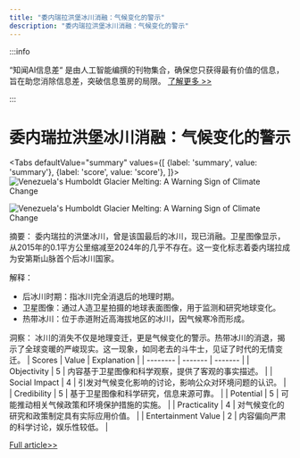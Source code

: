 ```yaml
---
title: "委内瑞拉洪堡冰川消融：气候变化的警示"
description: "委内瑞拉洪堡冰川消融：气候变化的警示"
---
```



:::info

“知闻AI信息差“ 是由人工智能编撰的刊物集合，确保您只获得最有价值的信息，旨在助您消除信息差，突破信息茧房的局限。  [了解更多 >>](/)

:::

# 委内瑞拉洪堡冰川消融：气候变化的警示


<Tabs
	defaultValue="summary"
	values={[
	{label: 'summary', value: 'summary'},
	{label: 'score', value: 'score'},
]}>
<TabItem value="summary">
<img
  src="https://image.informedainews.com/2024/06/Eco-k1l-1717900323-0.jpg"
  alt="Venezuela's Humboldt Glacier Melting: A Warning Sign of Climate Change"
/>

<img
  src="https://image.informedainews.com/2024/06/Eco-PG8-1717900323-1.jpg"
  alt="Venezuela's Humboldt Glacier Melting: A Warning Sign of Climate Change"
/>



摘要：
委内瑞拉的洪堡冰川，曾是该国最后的冰川，现已消融。卫星图像显示，从2015年的0.1平方公里缩减至2024年的几乎不存在。这一变化标志着委内瑞拉成为安第斯山脉首个后冰川国家。

解释：
- 后冰川时期：指冰川完全消退后的地理时期。
- 卫星图像：通过人造卫星拍摄的地球表面图像，用于监测和研究地球变化。
- 热带冰川：位于赤道附近高海拔地区的冰川，因气候寒冷而形成。

洞察：
冰川的消失不仅是地理变迁，更是气候变化的警示。热带冰川的消退，揭示了全球变暖的严峻现实。这一现象，如同老去的斗牛士，见证了时代的无情变迁。
</TabItem>
<TabItem value="score">
	| Scores     | Value   | Explanation |
	| -------- | ------- | ------- |
	| Objectivity  | 5    | 内容基于卫星图像和科学观察，提供了客观的事实描述。    |
	| Social Impact | 4     | 引发对气候变化影响的讨论，影响公众对环境问题的认识。    |
	| Credibility    | 5    | 基于卫星图像和科学研究，信息来源可靠。    |
	| Potential    | 5    | 可能推动相关气候政策和环境保护措施的实施。    |
	| Practicality    | 4    | 对气候变化的研究和政策制定具有实际应用价值。    |
	| Entertainment Value    | 2    | 内容偏向严肃的科学讨论，娱乐性较低。    |
</TabItem>
</Tabs>

[Full article>>](https://www.cnbeta.com.tw/articles/science/1434043.htm)
